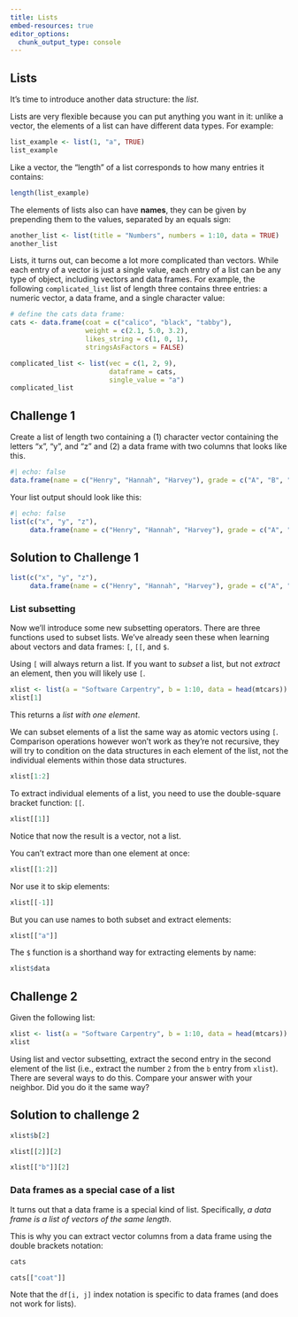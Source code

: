 ```yaml
---
title: Lists
embed-resources: true
editor_options: 
  chunk_output_type: console
---
```




## Lists

It's time to introduce another data structure: the *list*.

Lists are very flexible because you can put anything you want in it: unlike a vector, the elements of a list can have different data types. For example:

```r
list_example <- list(1, "a", TRUE)
list_example
```


Like a vector, the "length" of a list corresponds to how many entries it contains:

```r
length(list_example)
```


The elements of lists also can have **names**, they can be given by prepending
them to the values, separated by an equals sign:

```r
another_list <- list(title = "Numbers", numbers = 1:10, data = TRUE)
another_list
```


Lists, it turns out, can become a lot more complicated than vectors. While each entry of a vector is just a single value, each entry of a list can be any type of object, including vectors and data frames. For example, the following `complicated_list` list of length three contains three entries: a numeric vector, a data frame, and a single character value:



```r
# define the cats data frame:
cats <- data.frame(coat = c("calico", "black", "tabby"),
                   weight = c(2.1, 5.0, 3.2),
                   likes_string = c(1, 0, 1),
                   stringsAsFactors = FALSE)
```



```r
complicated_list <- list(vec = c(1, 2, 9),
                         dataframe = cats, 
                         single_value = "a")
complicated_list
```



::: {.callout}
## Challenge 1
Create a list of length two containing a (1) character vector containing the letters "x", "y", and "z" and (2) a data frame with two columns that looks like this.

```r
#| echo: false
data.frame(name = c("Henry", "Hannah", "Harvey"), grade = c("A", "B", "C"))
```


Your list output should look like this:

```r
#| echo: false
list(c("x", "y", "z"),
     data.frame(name = c("Henry", "Hannah", "Harvey"), grade = c("A", "B", "C")))
```

::: {.callout collapse=true}
## Solution to Challenge 1

```r
list(c("x", "y", "z"),
     data.frame(name = c("Henry", "Hannah", "Harvey"), grade = c("A", "B", "C")))
```

:::
:::


### List subsetting

Now we'll introduce some new subsetting operators. There are three functions
used to subset lists. We've already seen these when learning about vectors and data frames:  `[`, `[[`, and `$`.

Using `[` will always return a list. If you want to *subset* a list, but not
*extract* an element, then you will likely use `[`.

```r
xlist <- list(a = "Software Carpentry", b = 1:10, data = head(mtcars))
xlist[1]
```

This returns a *list with one element*.

We can subset elements of a list the same way as atomic vectors using `[`. Comparison operations however won't work as they're not recursive, they will try to condition on the data structures in each element of the list, not the individual elements within those data structures.

```r
xlist[1:2]
```

To extract individual elements of a list, you need to use the double-square bracket function: `[[`.

```r
xlist[[1]]
```

Notice that now the result is a vector, not a list.

You can't extract more than one element at once:

```r
xlist[[1:2]]
```

Nor use it to skip elements:

```r
xlist[[-1]]
```

But you can use names to both subset and extract elements:

```r
xlist[["a"]]
```

The `$` function is a shorthand way for extracting elements by name:

```r
xlist$data
```

::: {.callout}
## Challenge 2

Given the following list:

```r
xlist <- list(a = "Software Carpentry", b = 1:10, data = head(mtcars))
xlist
```

Using list and vector subsetting, extract the second entry in the second element of the list (i.e., extract the number `2` from the `b` entry from `xlist`). There are several ways to do this. Compare your answer with your neighbor. Did you do it the same way?

::: {.callout collapse=true}

## Solution to challenge 2

```r
xlist$b[2]
```

```r
xlist[[2]][2]
```

```r
xlist[["b"]][2]
```
:::
:::



### Data frames as a special case of a list


It turns out that a data frame is a special kind of list. Specifically, *a data frame is a list of vectors of the same length*. 

This is why you can extract vector columns from a data frame using the double brackets notation:

```r
cats
```

```r
cats[["coat"]]
```


Note that the `df[i, j]` index notation is specific to data frames (and does not work for lists).

